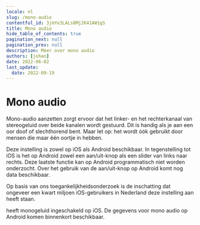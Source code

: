 ```yaml
---
locale: nl
slug: /mono-audio
contentful_id: 3jmYe3LALs8Mj2K41AW1gS
title: Mono audio
hide_table_of_contents: true
pagination_next: null
pagination_prev: null
description: Meer over mono audio
authors: [johan]
date: 2022-06-02
last_update:
  date: 2022-09-19
---
```


# Mono audio

Mono-audio aanzetten zorgt ervoor dat het linker- en het rechterkanaal van stereogeluid over beide kanalen wordt gestuurd. Dit is handig als je aan een oor doof of slechthorend bent. Maar let op: het wordt óók gebruikt door mensen die maar één oortje in hebben.

Deze instelling is zowel op iOS als Android beschikbaar. In tegenstelling tot iOS is het op Android zowel een aan/uit-knop als een slider van links naar rechts. Deze laatste functie kan op Android programmatisch niet worden onderzocht. Over het gebruik van de aan/uit-knop op Android komt nog data beschikbaar.

Op basis van ons toegankelijkheidsonderzoek is de inschatting dat ongeveer een kwart miljoen iOS-gebruikers in Nederland deze instelling aan heeft staan.

<TwoColumnBlock>
  <LeftColumn>
    <ColumnRow>
      <PercentageBlock
        metrics={[
          { title: 'iOS - mono audio metric', key: 'ios-accessibility_is_mono_audio_enabled-true', isPercentage: true }
        ]}
        linkLabel="Meer over monogeluid"
        linkUrl="/nl/stats/mono-audio">
        heeft monogeluid ingeschakeld op iOS.
      </PercentageBlock>
    </ColumnRow>
  </LeftColumn>
  <RightColumn>
    <ColumnRow>
      <TextBlock
        showBackgroundColor={true}>
        De gegevens voor mono audio op Android komen binnenkort beschikbaar. 
        <CustomLink url="/nl/stats/mono-audio" label="Meer over monogeluid" external={false}/>
      </TextBlock>
    </ColumnRow>
  </RightColumn>
</TwoColumnBlock>
